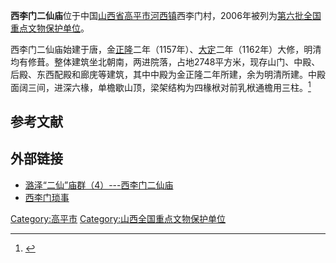 {{coord|35|42|38|N|112|58|14|E|display=title|scale:10000}}
{{otheruses|other=其它地方的二仙庙|二仙庙}}
{{文物保护单位
| 级别 = 全国
| 名称 = 西李门二仙庙
| 图片 = 西李门二仙庙中殿（晋城市高平市，2020年5月3日）.jpg
| 说明 = 二仙庙中殿
| 所在 = [[山西省|山西省]][[高平市|高平市]]
| 分类 = 古建筑
| 时代 = 金至清
| 编号 = [[第六批全国重点文物保护单位|第六批]]第374项
| 登录 = 2006年5月25日
}}

'''西李门二仙庙'''位于中国[[山西省|山西省]][[高平市|高平市]][[河西镇|河西镇]]西李门村，2006年被列为[[第六批全国重点文物保护单位|第六批全国重点文物保护单位]]。

西李门二仙庙始建于唐，金[[正隆|正隆]]二年（1157年）、[[大定_(金朝)|大定]]二年（1162年）大修，明清均有修葺。整体建筑坐北朝南，两进院落，占地2748平方米，现存山门、中殿、后殿、东西配殿和廊庑等建筑，其中中殿为金正隆二年所建，余为明清所建。中殿面阔三间，进深六椽，单檐歇山顶，梁架结构为四椽栿对前乳栿通檐用三柱。<ref>{{Cite book |author=国家文物局 编 |title=全国重点文物保护单位（第六批）·第Ⅳ卷 |publisher=文物出版社 |year=2008 |isbn=978-7-5010-2446-9 |pages= }}</ref>

==参考文献==
{{reflist}}

==外部链接==
*[http://blog.sina.com.cn/s/blog_4de138e50102dur9.html 潞泽“二仙”庙群（4）---西李门二仙庙] {{Wayback|url=http://blog.sina.com.cn/s/blog_4de138e50102dur9.html |date=20191031124056 }}
*[http://hi.baidu.com/fjrh/blog/item/f07f5aee2b3e1af3b3fb9520.html 西李门琐事]{{Dead link|date=2020年4月 |bot=InternetArchiveBot |fix-attempted=yes }}

{{山西全国重点文物保护单位}}
{{中国木构建筑 (唐-宋)}}

{{DEFAULTSORT:xi}}
[[Category:高平市|Category:高平市]]
[[Category:山西全国重点文物保护单位|Category:山西全国重点文物保护单位]]